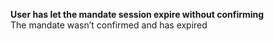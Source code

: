   
<Card title="001807" href="/development-resources/errors/codes/001807">  

 **User has let the mandate session expire without confirming**  
 The mandate wasn’t confirmed and has expired  

</Card>